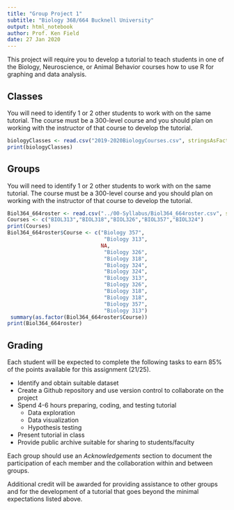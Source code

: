 ```yaml
---
title: "Group Project 1"
subtitle: "Biology 368/664 Bucknell University"
output: html_notebook
author: Prof. Ken Field
date: 27 Jan 2020
---
```


This project will require you to develop a tutorial to teach students in one of the Biology, Neuroscience, or Animal Behavior courses how to use R for graphing and data analysis. 

## Classes

You will need to identify 1 or 2 other students to work with on the same tutorial. 
The course must be a 300-level course and you should plan on working with the instructor of that course to develop the tutorial.

```r
biologyClasses <- read.csv("2019-2020BiologyCourses.csv", stringsAsFactors=FALSE)
print(biologyClasses)
```

## Groups

You will need to identify 1 or 2 other students to work with on the same tutorial. 
The course must be a 300-level course and you should plan on working with the instructor of that course to develop the tutorial.

```r
Biol364_664roster <- read.csv("../00-Syllabus/Biol364_664roster.csv", stringsAsFactors=FALSE)
Courses <- c("BIOL313","BIOL318","BIOL326","BIOL357","BIOL324")
print(Courses)
Biol364_664roster$Course <- c("Biology 357",
                               "Biology 313",
                              NA,
                               "Biology 326",
                               "Biology 318",
                               "Biology 324",
                               "Biology 324",
                               "Biology 313",
                               "Biology 326",
                               "Biology 318",
                               "Biology 318",
                               "Biology 357",
                               "Biology 313")
 summary(as.factor(Biol364_664roster$Course))
print(Biol364_664roster)
```

## Grading

Each student will be expected to complete the following tasks to earn 85% of the points available for this assignment (21/25).

- Identify and obtain suitable dataset
- Create a Github repository and use version control to collaborate on the project
- Spend 4-6 hours preparing, coding, and testing tutorial
  + Data exploration
  + Data visualization
  + Hypothesis testing
- Present tutorial in class
- Provide public archive suitable for sharing to students/faculty

Each group should use an *Acknowledgements* section to document the participation of each member and the collaboration within and between groups.

Additional credit will be awarded for providing assistance to other groups and for the development of a tutorial that goes beyond the minimal expectations listed above.


